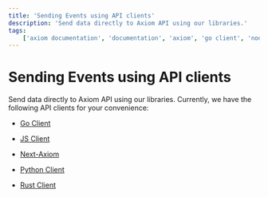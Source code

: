 ```yaml
---
title: 'Sending Events using API clients'
description: 'Send data directly to Axiom API using our libraries.'
tags:
    ['axiom documentation', 'documentation', 'axiom', 'go client', 'nodejs client', 'next axiom', 'python client', 'axiom js']
---
```


# Sending Events using API clients

Send data directly to Axiom API using our libraries. Currently, we have the following API clients for your convenience:

- [Go Client](https://github.com/axiomhq/axiom-go)

- [JS Client](https://github.com/axiomhq/axiom-js)

- [Next-Axiom](https://github.com/axiomhq/next-axiom)

- [Python Client](https://github.com/axiomhq/axiom-py)

- [Rust Client](https://github.com/axiomhq/axiom-rs)